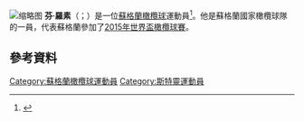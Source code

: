 [[File:Finn_Russell_2017.jpg|缩略图]]
'''芬·羅素'''（{{lang-en|Finn Russell}}；{{bd|1992年|9月23日}}）是一位[[蘇格蘭|蘇格蘭]][[橄欖球|橄欖球]]運動員<ref>{{cite web|url=http://www.glasgowwarriors.org/glasgow-warriors/player/finn-russell|title=Glasgow Warriors (Finn Russell) - Glasgow Warriors|work=glasgowwarriors.org|accessdate=2015-11-22|archive-date=2015-09-24|archive-url=https://web.archive.org/web/20150924022753/http://www.glasgowwarriors.org/glasgow-warriors/player/finn-russell|dead-url=no}}</ref>。他是蘇格蘭國家橄欖球隊的一員，代表蘇格蘭參加了[[2015年世界盃橄欖球賽|2015年世界盃橄欖球賽]]。

==參考資料==
{{Reflist}}

{{DEFAULTSORT:Russell, Finn}}
[[Category:蘇格蘭橄欖球運動員|Category:蘇格蘭橄欖球運動員]]
[[Category:斯特靈運動員|Category:斯特靈運動員]]